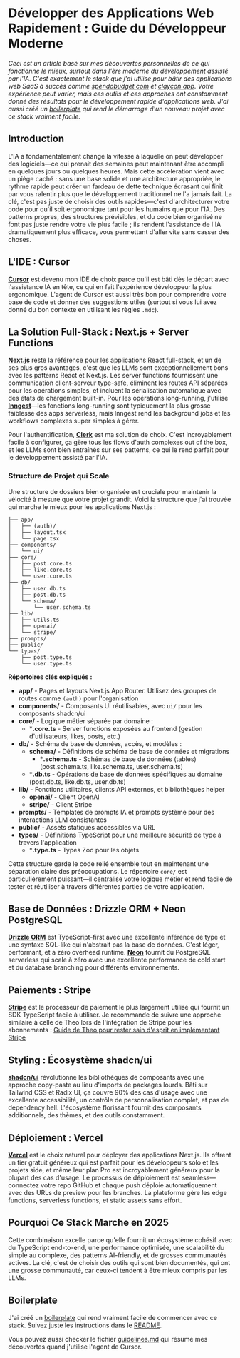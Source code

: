 
# Développer des Applications Web Rapidement : Guide du Développeur Moderne

<DateTime date="2025-06-28" />

*Ceci est un article basé sur mes découvertes personnelles de ce qui fonctionne le mieux, surtout dans l'ère moderne du développement assisté par l'IA. C'est exactement le stack que j'ai utilisé pour bâtir des applications web SaaS à succès comme [spendobudget.com](https://spendobudget.com) et [claycon.app](https://claycon.app). Votre expérience peut varier, mais ces outils et ces approches ont constamment donné des résultats pour le développement rapide d'applications web. J'ai aussi créé un [boilerplate](https://github.com/sergiosegrera/boilerplate) qui rend le démarrage d'un nouveau projet avec ce stack vraiment facile.*

## Introduction

L'IA a fondamentalement changé la vitesse à laquelle on peut développer des logiciels—ce qui prenait des semaines peut maintenant être accompli en quelques jours ou quelques heures. Mais cette accélération vient avec un piège caché : sans une base solide et une architecture appropriée, le rythme rapide peut créer un fardeau de dette technique écrasant qui finit par vous ralentir plus que le développement traditionnel ne l'a jamais fait. La clé, c'est pas juste de choisir des outils rapides—c'est d'architecturer votre code pour qu'il soit ergonomique tant pour les humains que pour l'IA. Des patterns propres, des structures prévisibles, et du code bien organisé ne font pas juste rendre votre vie plus facile ; ils rendent l'assistance de l'IA dramatiquement plus efficace, vous permettant d'aller vite sans casser des choses.

## L'IDE : Cursor

[**Cursor**](https://cursor.sh) est devenu mon IDE de choix parce qu'il est bâti dès le départ avec l'assistance IA en tête, ce qui en fait l'expérience développeur la plus ergonomique. L'agent de Cursor est aussi très bon pour comprendre votre base de code et donner des suggestions utiles (surtout si vous lui avez donné du bon contexte en utilisant les règles `.mdc`).

## La Solution Full-Stack : Next.js + Server Functions

[**Next.js**](https://nextjs.org) reste la référence pour les applications React full-stack, et un de ses plus gros avantages, c'est que les LLMs sont exceptionnellement bons avec les patterns React et Next.js. Les server functions fournissent une communication client-serveur type-safe, éliminent les routes API séparées pour les opérations simples, et incluent la sérialisation automatique avec des états de chargement built-in. Pour les opérations long-running, j'utilise [**Inngest**](https://inngest.com)—les fonctions long-running sont typiquement la plus grosse faiblesse des apps serverless, mais Inngest rend les background jobs et les workflows complexes super simples à gérer.

Pour l'authentification, [**Clerk**](https://clerk.com) est ma solution de choix. C'est incroyablement facile à configurer, ça gère tous les flows d'auth complexes out of the box, et les LLMs sont bien entraînés sur ses patterns, ce qui le rend parfait pour le développement assisté par l'IA.

### Structure de Projet qui Scale

Une structure de dossiers bien organisée est cruciale pour maintenir la vélocité à mesure que votre projet grandit. Voici la structure que j'ai trouvée qui marche le mieux pour les applications Next.js :

```
├── app/
│   ├── (auth)/
│   ├── layout.tsx
│   └── page.tsx
├── components/
│   └── ui/
├── core/
│   ├── post.core.ts
│   ├── like.core.ts
│   └── user.core.ts
├── db/
│   ├── user.db.ts
│   ├── post.db.ts
│   └── schema/
│       └── user.schema.ts
├── lib/
│   ├── utils.ts
│   ├── openai/
│   └── stripe/
├── prompts/
├── public/
└── types/
    ├── post.type.ts
    └── user.type.ts
```

**Répertoires clés expliqués :**

- **app/** - Pages et layouts Next.js App Router. Utilisez des groupes de routes comme `(auth)` pour l'organisation
- **components/** - Composants UI réutilisables, avec `ui/` pour les composants shadcn/ui
- **core/** - Logique métier séparée par domaine :
  - ***.core.ts** - Server functions exposées au frontend (gestion d'utilisateurs, likes, posts, etc.)
- **db/** - Schéma de base de données, accès, et modèles :
  - **schema/** - Définitions de schéma de base de données et migrations
    - ***.schema.ts** - Schémas de base de données (tables) (post.schema.ts, like.schema.ts, user.schema.ts)
  - ***.db.ts** - Opérations de base de données spécifiques au domaine (post.db.ts, like.db.ts, user.db.ts)
- **lib/** - Fonctions utilitaires, clients API externes, et bibliothèques helper
  - **openai/** - Client OpenAI
  - **stripe/** - Client Stripe
- **prompts/** - Templates de prompts IA et prompts système pour des interactions LLM consistantes
- **public/** - Assets statiques accessibles via URL
- **types/** - Définitions TypeScript pour une meilleure sécurité de type à travers l'application
  - ***.type.ts** - Types Zod pour les objets

Cette structure garde le code relié ensemble tout en maintenant une séparation claire des préoccupations. Le répertoire `core/` est particulièrement puissant—il centralise votre logique métier et rend facile de tester et réutiliser à travers différentes parties de votre application.

## Base de Données : Drizzle ORM + Neon PostgreSQL

[**Drizzle ORM**](https://orm.drizzle.team) est TypeScript-first avec une excellente inférence de type et une syntaxe SQL-like qui n'abstrait pas la base de données. C'est léger, performant, et a zéro overhead runtime. [**Neon**](https://neon.tech) fournit du PostgreSQL serverless qui scale à zéro avec une excellente performance de cold start et du database branching pour différents environnements.

## Paiements : Stripe

[**Stripe**](https://stripe.com) est le processeur de paiement le plus largement utilisé qui fournit un SDK TypeScript facile à utiliser. Je recommande de suivre une approche similaire à celle de Theo lors de l'intégration de Stripe pour les abonnements : [Guide de Theo pour rester sain d'esprit en implémentant Stripe](https://github.com/t3dotgg/stripe-recommendations)

## Styling : Écosystème shadcn/ui

[**shadcn/ui**](https://ui.shadcn.com) révolutionne les bibliothèques de composants avec une approche copy-paste au lieu d'imports de packages lourds. Bâti sur Tailwind CSS et Radix UI, ça couvre 90% des cas d'usage avec une excellente accessibilité, un contrôle de personnalisation complet, et pas de dependency hell. L'écosystème florissant fournit des composants additionnels, des thèmes, et des outils constamment.

## Déploiement : Vercel

[**Vercel**](https://vercel.com) est le choix naturel pour déployer des applications Next.js. Ils offrent un tier gratuit généreux qui est parfait pour les développeurs solo et les projets side, et même leur plan Pro est incroyablement généreux pour la plupart des cas d'usage. Le processus de déploiement est seamless—connectez votre repo GitHub et chaque push déploie automatiquement avec des URLs de preview pour les branches. La plateforme gère les edge functions, serverless functions, et static assets sans effort.

## Pourquoi Ce Stack Marche en 2025

Cette combinaison excelle parce qu'elle fournit un écosystème cohésif avec du TypeScript end-to-end, une performance optimisée, une scalabilité du simple au complexe, des patterns AI-friendly, et de grosses communautés actives. La clé, c'est de choisir des outils qui sont bien documentés, qui ont une grosse communauté, car ceux-ci tendent à être mieux compris par les LLMs.

## Boilerplate

J'ai créé un [boilerplate](https://github.com/sergiosegrera/boilerplate) qui rend vraiment facile de commencer avec ce stack. Suivez juste les instructions dans le [README](https://github.com/sergiosegrera/boilerplate/blob/main/README.md).

Vous pouvez aussi checker le fichier [guidelines.md](https://github.com/sergiosegrera/boilerplate/blob/main/.cursor/rules/guidelines.mdc) qui résume mes découvertes quand j'utilise l'agent de Cursor.